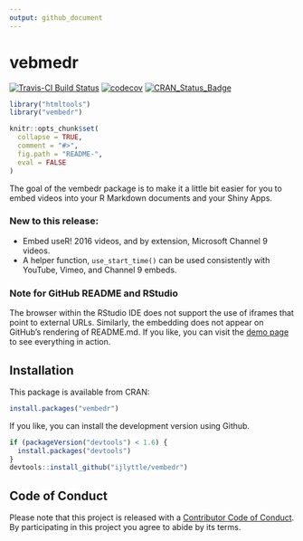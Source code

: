 ```yaml
---
output: github_document
---
```


# vebmedr

[![Travis-CI Build Status](https://travis-ci.org/ijlyttle/vembedr.svg?branch=master)](https://travis-ci.org/ijlyttle/vembedr)
[![codecov](https://codecov.io/gh/ijlyttle/vembedr/branch/master/graph/badge.svg)](https://codecov.io/gh/ijlyttle/vembedr)
[![CRAN_Status_Badge](http://www.r-pkg.org/badges/version/vembedr)](http://cran.r-project.org/package=vembedr)

```r
library("htmltools")
library("vembedr")

knitr::opts_chunk$set(
  collapse = TRUE,
  comment = "#>",
  fig.path = "README-",
  eval = FALSE
)
```

The goal of the vembedr package is to make it a little bit easier for you to embed videos into your R Markdown documents and your Shiny Apps. 

### New to this release:

* Embed useR! 2016 videos, and by extension, Microsoft Channel 9 videos.
* A helper function, `use_start_time()` can be used consistently with YouTube, Vimeo, and Channel 9 embeds.

### Note for GitHub README and RStudio 

The browser within the RStudio IDE does not support the use of iframes that point to external URLs. Similarly, the embedding does not appear on GitHub's rendering of README.md. If you like, you can visit the [demo page](http://ijlyttle.github.io/vembedr/) to see everything in action.

## Installation

This package is available from CRAN:

```r
install.packages("vembedr")
```

If you like, you can install the development version using Github.

```r
if (packageVersion("devtools") < 1.6) {
  install.packages("devtools")
}
devtools::install_github("ijlyttle/vembedr")
```


## Code of Conduct

Please note that this project is released with a [Contributor Code of Conduct](CONDUCT.md). By participating in this project you agree to abide by its terms.
